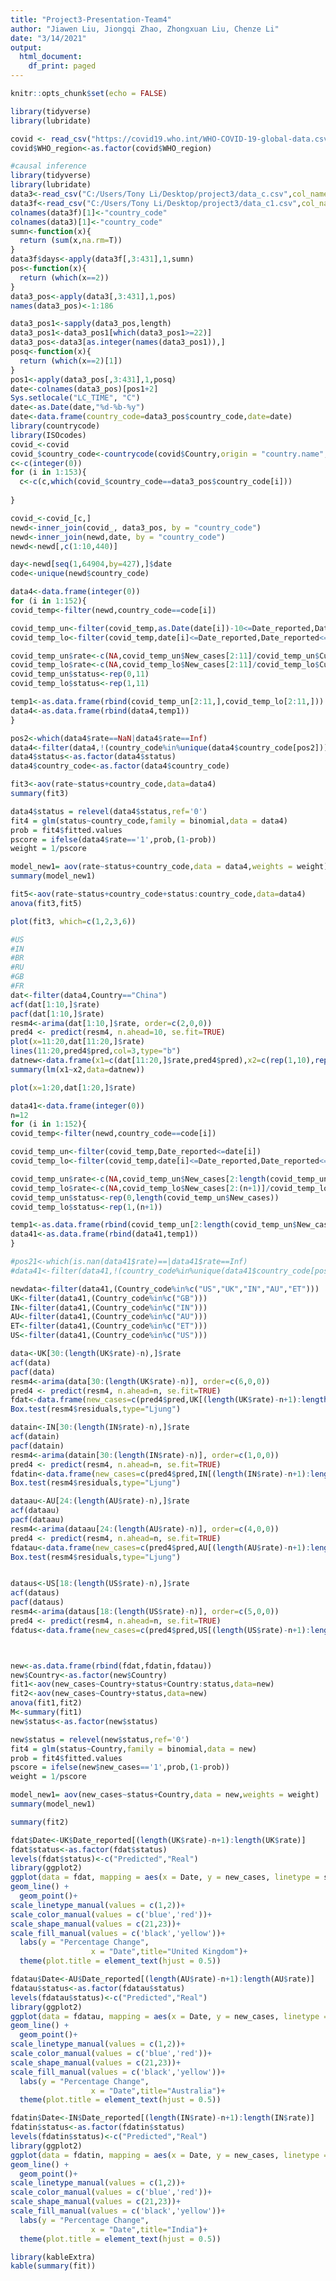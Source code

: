 ---
title: "Project3-Presentation-Team4"
author: "Jiawen Liu, Jiongqi Zhao, Zhongxuan Liu, Chenze Li"
date: "3/14/2021"
output:
  html_document:
    df_print: paged
---

```{r setup, include=FALSE}
knitr::opts_chunk$set(echo = FALSE)
```

```{r}
library(tidyverse)
library(lubridate)

covid <- read_csv("https://covid19.who.int/WHO-COVID-19-global-data.csv")
covid$WHO_region<-as.factor(covid$WHO_region)
```


```{r}
#causal inference
library(tidyverse)
library(lubridate)
data3<-read_csv("C:/Users/Tony Li/Desktop/project3/data_c.csv",col_names = T)
data3f<-read_csv("C:/Users/Tony Li/Desktop/project3/data_c1.csv",col_names = T)
colnames(data3f)[1]<-"country_code"
colnames(data3)[1]<-"country_code"
sumn<-function(x){
  return (sum(x,na.rm=T))
}
data3f$days<-apply(data3f[,3:431],1,sumn)
pos<-function(x){
  return (which(x==2))
}
data3_pos<-apply(data3[,3:431],1,pos)
names(data3_pos)<-1:186

data3_pos1<-sapply(data3_pos,length)
data3_pos1<-data3_pos1[which(data3_pos1>=22)]
data3_pos<-data3[as.integer(names(data3_pos1)),]
posq<-function(x){
  return (which(x==2)[1])
}
pos1<-apply(data3_pos[,3:431],1,posq)
date<-colnames(data3_pos)[pos1+2]
Sys.setlocale("LC_TIME", "C")
date<-as.Date(date,"%d-%b-%y")
date<-data.frame(country_code=data3_pos$country_code,date=date)
library(countrycode)
library(ISOcodes)
covid_<-covid
covid_$country_code<-countrycode(covid$Country,origin = "country.name",destination = "iso3c",warn = TRUE)
c<-c(integer(0))
for (i in 1:153){
  c<-c(c,which(covid_$country_code==data3_pos$country_code[i]))
  
}

covid_<-covid_[c,]
newd<-inner_join(covid_, data3_pos, by = "country_code")
newd<-inner_join(newd,date, by = "country_code")
newd<-newd[,c(1:10,440)]

day<-newd[seq(1,64904,by=427),]$date
code<-unique(newd$country_code)

data4<-data.frame(integer(0))
for (i in 1:152){
covid_temp<-filter(newd,country_code==code[i])

covid_temp_un<-filter(covid_temp,as.Date(date[i])-10<=Date_reported,Date_reported<=date[i])
covid_temp_lo<-filter(covid_temp,date[i]<=Date_reported,Date_reported<=as.Date(date[i])+10)

covid_temp_un$rate<-c(NA,covid_temp_un$New_cases[2:11]/covid_temp_un$Cumulative_cases[1:10])
covid_temp_lo$rate<-c(NA,covid_temp_lo$New_cases[2:11]/covid_temp_lo$Cumulative_cases[1:10])
covid_temp_un$status<-rep(0,11)
covid_temp_lo$status<-rep(1,11)

temp1<-as.data.frame(rbind(covid_temp_un[2:11,],covid_temp_lo[2:11,]))
data4<-as.data.frame(rbind(data4,temp1))
}

```

```{r}
pos2<-which(data4$rate==NaN|data4$rate==Inf)
data4<-filter(data4,!(country_code%in%unique(data4$country_code[pos2])))
data4$status<-as.factor(data4$status)
data4$country_code<-as.factor(data4$country_code)

fit3<-aov(rate~status+country_code,data=data4)
summary(fit3)

data4$status = relevel(data4$status,ref='0')
fit4 = glm(status~country_code,family = binomial,data = data4)
prob = fit4$fitted.values
pscore = ifelse(data4$rate=='1',prob,(1-prob))
weight = 1/pscore

model_new1= aov(rate~status+country_code,data = data4,weights = weight)
summary(model_new1)
```
```{r}
fit5<-aov(rate~status+country_code+status:country_code,data=data4)
anova(fit3,fit5)
```
```{r}
plot(fit3, which=c(1,2,3,6))
```
```{r}
#US	
#IN	
#BR
#RU
#GB
#FR
dat<-filter(data4,Country=="China")
acf(dat[1:10,]$rate)
pacf(dat[1:10,]$rate)
resm4<-arima(dat[1:10,]$rate, order=c(2,0,0))
pred4 <- predict(resm4, n.ahead=10, se.fit=TRUE)
plot(x=11:20,dat[11:20,]$rate)
lines(11:20,pred4$pred,col=3,type="b")
datnew<-data.frame(x1=c(dat[11:20,]$rate,pred4$pred),x2=c(rep(1,10),rep(0,10)))
summary(lm(x1~x2,data=datnew))
```

```{r}
plot(x=1:20,dat[1:20,]$rate)
```

```{r}
data41<-data.frame(integer(0))
n=12
for (i in 1:152){
covid_temp<-filter(newd,country_code==code[i])

covid_temp_un<-filter(covid_temp,Date_reported<=date[i])
covid_temp_lo<-filter(covid_temp,date[i]<=Date_reported,Date_reported<=as.Date(date[i])+n)

covid_temp_un$rate<-c(NA,covid_temp_un$New_cases[2:length(covid_temp_un$New_cases)]/covid_temp_un$Cumulative_cases[1:length(covid_temp_un$New_cases)-1])
covid_temp_lo$rate<-c(NA,covid_temp_lo$New_cases[2:(n+1)]/covid_temp_lo$Cumulative_cases[1:n])
covid_temp_un$status<-rep(0,length(covid_temp_un$New_cases))
covid_temp_lo$status<-rep(1,(n+1))

temp1<-as.data.frame(rbind(covid_temp_un[2:length(covid_temp_un$New_cases),],covid_temp_lo[2:(n+1),]))
data41<-as.data.frame(rbind(data41,temp1))
}

#pos21<-which(is.nan(data41$rate)==|data41$rate==Inf)
#data41<-filter(data41,!(country_code%in%unique(data41$country_code[pos21])))

newdata<-filter(data41,(Country_code%in%c("US","UK","IN","AU","ET")))
UK<-filter(data41,(Country_code%in%c("GB")))
IN<-filter(data41,(Country_code%in%c("IN")))
AU<-filter(data41,(Country_code%in%c("AU")))
ET<-filter(data41,(Country_code%in%c("ET")))
US<-filter(data41,(Country_code%in%c("US")))
```

```{r}

data<-UK[30:(length(UK$rate)-n),]$rate
acf(data)
pacf(data)
resm4<-arima(data[30:(length(UK$rate)-n)], order=c(6,0,0))
pred4 <- predict(resm4, n.ahead=n, se.fit=TRUE)
fdat<-data.frame(new_cases=c(pred4$pred,UK[(length(UK$rate)-n+1):length(UK$rate),]$rate),status=c(rep(0,n),rep(1,n)),Country=rep("UK",(2*n)))
Box.test(resm4$residuals,type="Ljung")

datain<-IN[30:(length(IN$rate)-n),]$rate
acf(datain)
pacf(datain)
resm4<-arima(datain[30:(length(IN$rate)-n)], order=c(1,0,0))
pred4 <- predict(resm4, n.ahead=n, se.fit=TRUE)
fdatin<-data.frame(new_cases=c(pred4$pred,IN[(length(IN$rate)-n+1):length(IN$rate),]$rate),status=c(rep(0,n),rep(1,n)),Country=rep("IN",(2*n)))
Box.test(resm4$residuals,type="Ljung")

dataau<-AU[24:(length(AU$rate)-n),]$rate
acf(dataau)
pacf(dataau)
resm4<-arima(dataau[24:(length(AU$rate)-n)], order=c(4,0,0))
pred4 <- predict(resm4, n.ahead=n, se.fit=TRUE)
fdatau<-data.frame(new_cases=c(pred4$pred,AU[(length(AU$rate)-n+1):length(AU$rate),]$rate),status=c(rep(0,n),rep(1,n)),Country=rep("AU",(2*n)))
Box.test(resm4$residuals,type="Ljung")


dataus<-US[18:(length(US$rate)-n),]$rate
acf(dataus)
pacf(dataus)
resm4<-arima(dataus[18:(length(US$rate)-n)], order=c(5,0,0))
pred4 <- predict(resm4, n.ahead=n, se.fit=TRUE)
fdatus<-data.frame(new_cases=c(pred4$pred,US[(length(US$rate)-n+1):length(US$rate),]$rate),status=c(rep(0,n),rep(1,n)),Country=rep("US",(2*n)))



new<-as.data.frame(rbind(fdat,fdatin,fdatau))
new$Country<-as.factor(new$Country)
fit1<-aov(new_cases~Country+status+Country:status,data=new)
fit2<-aov(new_cases~Country+status,data=new)
anova(fit1,fit2)
M<-summary(fit1)
new$status<-as.factor(new$status)

new$status = relevel(new$status,ref='0')
fit4 = glm(status~Country,family = binomial,data = new)
prob = fit4$fitted.values
pscore = ifelse(new$new_cases=='1',prob,(1-prob))
weight = 1/pscore

model_new1= aov(new_cases~status+Country,data = new,weights = weight)
summary(model_new1)

```

```{r}
summary(fit2)
```
```{r}
fdat$Date<-UK$Date_reported[(length(UK$rate)-n+1):length(UK$rate)]
fdat$status<-as.factor(fdat$status)
levels(fdat$status)<-c("Predicted","Real")
library(ggplot2)
ggplot(data = fdat, mapping = aes(x = Date, y = new_cases, linetype = status, colour = status, shape = status,fill=status))+
geom_line() + 
  geom_point()+ 
scale_linetype_manual(values = c(1,2))+ 
scale_color_manual(values = c('blue','red'))+ 
scale_shape_manual(values = c(21,23))+ 
scale_fill_manual(values = c('black','yellow'))+
  labs(y = "Percentage Change",
                  x = "Date",title="United Kingdom")+
  theme(plot.title = element_text(hjust = 0.5))
```
```{r}
fdatau$Date<-AU$Date_reported[(length(AU$rate)-n+1):length(AU$rate)]
fdatau$status<-as.factor(fdatau$status)
levels(fdatau$status)<-c("Predicted","Real")
library(ggplot2)
ggplot(data = fdatau, mapping = aes(x = Date, y = new_cases, linetype = status, colour = status, shape = status,fill=status))+
geom_line() + 
  geom_point()+ 
scale_linetype_manual(values = c(1,2))+ 
scale_color_manual(values = c('blue','red'))+ 
scale_shape_manual(values = c(21,23))+ 
scale_fill_manual(values = c('black','yellow'))+
  labs(y = "Percentage Change",
                  x = "Date",title="Australia")+
  theme(plot.title = element_text(hjust = 0.5))
```

```{r}
fdatin$Date<-IN$Date_reported[(length(IN$rate)-n+1):length(IN$rate)]
fdatin$status<-as.factor(fdatin$status)
levels(fdatin$status)<-c("Predicted","Real")
library(ggplot2)
ggplot(data = fdatin, mapping = aes(x = Date, y = new_cases, linetype = status, colour = status, shape = status,fill=status))+
geom_line() + 
  geom_point()+ 
scale_linetype_manual(values = c(1,2))+ 
scale_color_manual(values = c('blue','red'))+ 
scale_shape_manual(values = c(21,23))+ 
scale_fill_manual(values = c('black','yellow'))+
  labs(y = "Percentage Change",
                  x = "Date",title="India")+
  theme(plot.title = element_text(hjust = 0.5))
```
```{r}
library(kableExtra)
kable(summary(fit))
```


